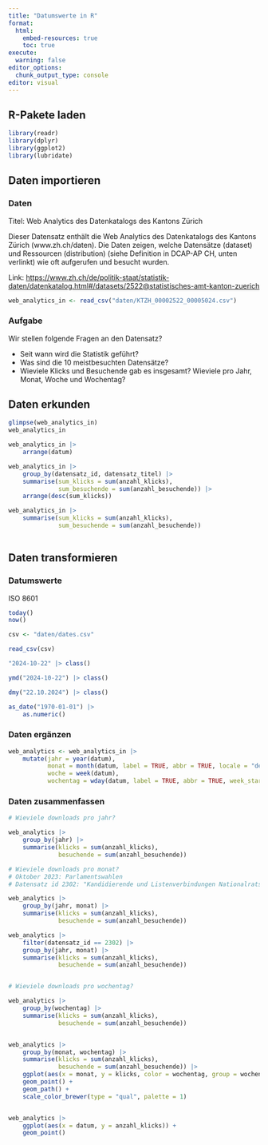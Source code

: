 ```yaml
---
title: "Datumswerte in R"
format:
  html:
    embed-resources: true
    toc: true
execute:
  warning: false
editor_options: 
  chunk_output_type: console
editor: visual
---
```


## R-Pakete laden

```r
library(readr)
library(dplyr)
library(ggplot2)
library(lubridate)
```

## Daten importieren

### Daten

Titel: Web Analytics des Datenkatalogs des Kantons Zürich

Dieser Datensatz enthält die Web Analytics des Datenkatalogs des Kantons Zürich (www.zh.ch/daten). Die Daten zeigen, welche Datensätze (dataset) und Ressourcen (distribution) (siehe Definition in DCAP-AP CH, unten verlinkt) wie oft aufgerufen und besucht wurden.

Link: [https://www.zh.ch/de/politik-staat/statistik-daten/datenkatalog.html#/datasets/2522\@statistisches-amt-kanton-zuerich](https://www.zh.ch/de/politik-staat/statistik-daten/datenkatalog.html#/datasets/2522@statistisches-amt-kanton-zuerich){.uri}

```r
web_analytics_in <- read_csv("daten/KTZH_00002522_00005024.csv")
```

### Aufgabe

Wir stellen folgende Fragen an den Datensatz?

-   Seit wann wird die Statistik geführt?
-   Was sind die 10 meistbesuchten Datensätze?
-   Wieviele Klicks und Besuchende gab es insgesamt? Wieviele pro Jahr, Monat, Woche und Wochentag?

## Daten erkunden

```r
glimpse(web_analytics_in)
web_analytics_in

web_analytics_in |> 
    arrange(datum)

web_analytics_in |> 
    group_by(datensatz_id, datensatz_titel) |> 
    summarise(sum_klicks = sum(anzahl_klicks),
              sum_besuchende = sum(anzahl_besuchende)) |> 
    arrange(desc(sum_klicks))

web_analytics_in |> 
    summarise(sum_klicks = sum(anzahl_klicks),
              sum_besuchende = sum(anzahl_besuchende))
    
```

## Daten transformieren

### Datumswerte

ISO 8601

```r

today()
now()

csv <- "daten/dates.csv"

read_csv(csv)

"2024-10-22" |> class()

ymd("2024-10-22") |> class()

dmy("22.10.2024") |> class()

as_date("1970-01-01") |> 
    as.numeric()

```

### Daten ergänzen

```r
web_analytics <- web_analytics_in |> 
    mutate(jahr = year(datum),
           monat = month(datum, label = TRUE, abbr = TRUE, locale = "de_DE"),
           woche = week(datum),
           wochentag = wday(datum, label = TRUE, abbr = TRUE, week_start = 1)) 
```

### Daten zusammenfassen

```r

# Wieviele downloads pro jahr?

web_analytics |> 
    group_by(jahr) |> 
    summarise(klicks = sum(anzahl_klicks),
              besuchende = sum(anzahl_besuchende))

# Wieviele downloads pro monat?
# Oktober 2023: Parlamentswahlen
# Datensatz id 2302: "Kandidierende und Listenverbindungen Nationalratswahl 2023"

web_analytics |> 
    group_by(jahr, monat) |> 
    summarise(klicks = sum(anzahl_klicks),
              besuchende = sum(anzahl_besuchende))

web_analytics |> 
    filter(datensatz_id == 2302) |> 
    group_by(jahr, monat) |> 
    summarise(klicks = sum(anzahl_klicks),
              besuchende = sum(anzahl_besuchende))


# Wieviele downloads pro wochentag?

web_analytics |> 
    group_by(wochentag) |> 
    summarise(klicks = sum(anzahl_klicks),
              besuchende = sum(anzahl_besuchende)) 


web_analytics |> 
    group_by(monat, wochentag) |> 
    summarise(klicks = sum(anzahl_klicks),
              besuchende = sum(anzahl_besuchende)) |> 
    ggplot(aes(x = monat, y = klicks, color = wochentag, group = wochentag)) +
    geom_point() +
    geom_path() +
    scale_color_brewer(type = "qual", palette = 1)


web_analytics |> 
    ggplot(aes(x = datum, y = anzahl_klicks)) +
    geom_point() 


```
